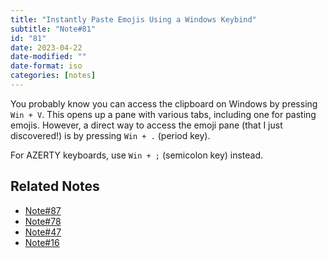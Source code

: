 ```yaml
---
title: "Instantly Paste Emojis Using a Windows Keybind"
subtitle: "Note#81"
id: "81"
date: 2023-04-22
date-modified: ""
date-format: iso
categories: [notes]
---
```

You probably know you can access the clipboard on Windows by pressing `Win + V`. This opens up a pane with various tabs, including one for pasting emojis. However, a direct way to access the emoji pane (that I just discovered!) is by pressing `Win + .` (period key).

For AZERTY keyboards, use `Win + ;` (semicolon key) instead.

## Related Notes

* [Note#87](/notes/87)
* [Note#78](/notes/78)
* [Note#47](/notes/47)
* [Note#16](/notes/16)
